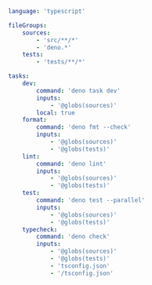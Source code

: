 ```yaml title="<project>/moon.yml"
language: 'typescript'

fileGroups:
	sources:
		- 'src/**/*'
		- 'deno.*'
	tests:
		- 'tests/**/*'

tasks:
	dev:
		command: 'deno task dev'
		inputs:
			- '@globs(sources)'
		local: true
	format:
		command: 'deno fmt --check'
		inputs:
			- '@globs(sources)'
			- '@globs(tests)'
	lint:
		command: 'deno lint'
		inputs:
			- '@globs(sources)'
			- '@globs(tests)'
	test:
		command: 'deno test --parallel'
		inputs:
			- '@globs(sources)'
			- '@globs(tests)'
	typecheck:
		command: 'deno check'
		inputs:
			- '@globs(sources)'
			- '@globs(tests)'
			- 'tsconfig.json'
			- '/tsconfig.json'
```
